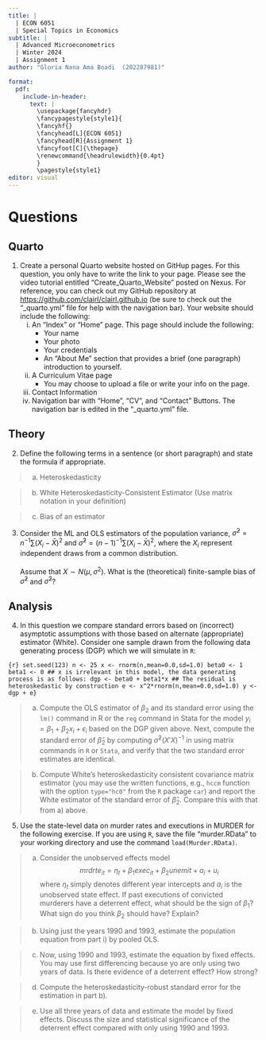 ```yaml
---
title: |
  | ECON 6051 
  | Special Topics in Economics
subtitle: |
  | Advanced Microeconometrics
  | Winter 2024
  | Assignment 1
author: "Gloria Nana Ama Boadi  (202287981)"

format: 
  pdf:
    include-in-header: 
      text: |
        \usepackage{fancyhdr}
        \fancypagestyle{style1}{
        \fancyhf{}
        \fancyhead[L]{ECON 6051}
        \fancyhead[R]{Assignment 1}
        \fancyfoot[C]{\thepage}
        \renewcommand{\headrulewidth}{0.4pt}
        }
        \pagestyle{style1}
editor: visual
---
```


\thispagestyle{style1}

\vspace{-0.5in}




# Questions

## Quarto

1.  Create a personal Quarto website hosted on GitHup pages. For this question, you only have to write the link to your page. Please see the video tutorial entitled "Create_Quarto_Website" posted on Nexus. For reference, you can check out my GitHub repository at <https://github.com/clairl/clairl.github.io> (be sure to check out the "\_quarto.yml" file for help with the navigation bar). Your website should include the following:
    i)  An "Index" or "Home" page. This page should include the following:
        -   Your name
        -   Your photo
        -   Your credentials
        -   An "About Me" section that provides a brief (one paragraph) introduction to yourself.
    ii) A Curriculum Vitae page
        -   You may choose to upload a file or write your info on the page.
    iii) Contact Information
    iv) Navigation bar with "Home", "CV", and "Contact" Buttons. The navigation bar is edited in the "\_quarto.yml" file.

\vspace{1in}

## Theory

2.  Define the following terms in a sentence (or short paragraph) and state the formula if appropriate.

> a)  Heteroskedasticity

\vspace{1in}

> b)  White Heteroskedasticity-Consistent Estimator (Use matrix notation in your definition)

\vspace{1in}

> c)  Bias of an estimator\vspace{1in}

3.  Consider the ML and OLS estimators of the population variance, $\tilde\sigma^2=n^{-1}\sum(X_i-\bar X)^2$ and $\hat\sigma^2=(n-1)^{-1}\sum(X_i-\bar X)^2$, where the $X_i$ represent independent draws from a common distribution.\
    \
    Assume that $X\sim N(\mu,\sigma^2)$. What is the (theoretical) finite-sample bias of $\hat\sigma^2$ and $\tilde\sigma^2$?

\vspace{1in}

## Analysis

4.  In this question we compare standard errors based on (incorrect) asymptotic assumptions with those based on alternate (appropriate) estimator (White). Consider one sample drawn from the following data generating process (DGP) which we will simulate in `R`:

```{r} set.seed(123) n <- 25 x <- rnorm(n,mean=0.0,sd=1.0) beta0 <- 1 beta1 <- 0 ## x is irrelevant in this model, the data generating process is as follows: dgp <- beta0 + beta1*x ## The residual is heteroskedastic by construction e <- x^2*rnorm(n,mean=0.0,sd=1.0) y <- dgp + e}
```

> a)  Compute the OLS estimator of $\beta_2$ and its standard error using the `lm()` command in R or the `reg` command in Stata for the model $y_i=\beta_1+\beta_2 x_i+\epsilon_i$ based on the DGP given above. Next, compute the standard error of $\hat\beta_2$ by computing $\hat\sigma^2(X'X)^{-1}$ in using matrix commands in `R` or `Stata`, and verify that the two standard error estimates are identical.

\vspace{1in}

> b)  Compute White's heteroskedasticity consistent covariance matrix estimator (you may use the written functions, e.g., `hccm` function with the option `type="hc0"` from the `R` package `car`) and report the White estimator of the standard error of $\hat\beta_2$. Compare this with that from a) above.

\vspace{1in}

5.  Use the state-level data on murder rates and executions in MURDER for the following exercise. If you are using `R`, save the file "murder.RData" to your working directory and use the command `load(Murder.RData)`.

> a)  Consider the unobserved effects model $$mrdrte_{it}=\eta_t+\beta_1exec_{it}+\beta_2unem{it}+a_i+u_i$$ where $\eta_t$ simply denotes different year intercepts and $a_i$ is the unobserved state effect. If past executions of convicted murderers have a deterrent effect, what should be the sign of $\beta_1$? What sign do you think $\beta_2$ should have? Explain?

\vspace{1in}

> b)  Using just the years 1990 and 1993, estimate the population equation from part i) by pooled OLS.

\vspace{1in}

> c)  Now, using 1990 and 1993, estimate the equation by fixed effects. You may use first differencing because yo are only using two years of data. Is there evidence of a deterrent effect? How strong?

\vspace{1in}

> d)  Compute the heteroskedasticity-robust standard error for the estimation in part b).

\vspace{1in}

> e)  Use all three years of data and estimate the model by fixed effects. Discuss the size and statistical significance of the deterrent effect compared with only using 1990 and 1993.
